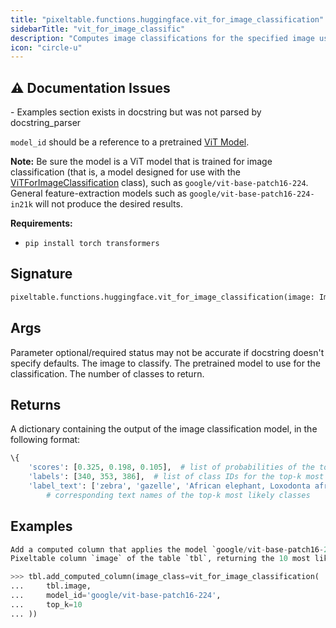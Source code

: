 ```yaml
---
title: "pixeltable.functions.huggingface.vit_for_image_classification"
sidebarTitle: "vit_for_image_classific"
description: "Computes image classifications for the specified image using a Vision Transformer (ViT) model."
icon: "circle-u"
---
```

## ⚠️ Documentation Issues

<Warning>
- Examples section exists in docstring but was not parsed by docstring_parser
</Warning>

`model_id` should be a reference to a pretrained [ViT Model](https://huggingface.co/docs/transformers/en/model_doc/vit).

**Note:** Be sure the model is a ViT model that is trained for image classification (that is, a model designed for use with the [ViTForImageClassification](https://huggingface.co/docs/transformers/en/model_doc/vit#transformers.ViTForImageClassification) class), such as `google/vit-base-patch16-224`. General feature-extraction models such as `google/vit-base-patch16-224-in21k` will not produce the desired results.

**Requirements:**

- `pip install torch transformers`


## Signature

```python
pixeltable.functions.huggingface.vit_for_image_classification(image: Image, model_id: String, top_k: Int) -> Json
```

## Args

<Note>
Parameter optional/required status may not be accurate if docstring doesn't specify defaults.
</Note>

<ParamField path="image" type="Image" required>
  The image to classify.


</ParamField>

<ParamField path="model_id" type="String" required>
  The pretrained model to use for the classification.


</ParamField>

<ParamField path="top_k" type="Int" required>
  The number of classes to return.


</ParamField>

## Returns

<ResponseField name="return" type="any" required>
  A dictionary containing the output of the image classification model, in the following format:

``` python
\{
    'scores': [0.325, 0.198, 0.105],  # list of probabilities of the top-k most likely classes
    'labels': [340, 353, 386],  # list of class IDs for the top-k most likely classes
    'label_text': ['zebra', 'gazelle', 'African elephant, Loxodonta africana'],
        # corresponding text names of the top-k most likely classes
```


</ResponseField>

## Examples

```python
Add a computed column that applies the model `google/vit-base-patch16-224` to an existing
Pixeltable column `image` of the table `tbl`, returning the 10 most likely classes for each image:

>>> tbl.add_computed_column(image_class=vit_for_image_classification(
...     tbl.image,
...     model_id='google/vit-base-patch16-224',
...     top_k=10
... ))
```

